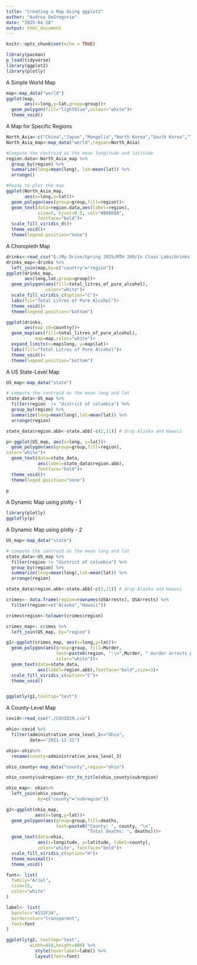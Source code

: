 ---
title: "Creating a Map Using ggplot2"
author: "Audrey DeGregorio"
date: "2025-04-28"
output: html_document
---

```{r setup, include=FALSE}
knitr::opts_chunk$set(echo = TRUE)

```

```{r}
library(pacman)
p_load(tidyverse)
library(ggplot2)
library(plotly)

```

A Simple World Map
```{r}
map<-map_data("world")
ggplot(map,
       aes(x=long,y=lat,group=group))+
  geom_polygon(fill="lightblue",colour="white")+
  theme_void()
```

A Map for Specific Regions
```{r}
North_Asia<-c("China","Japan","Mongolia","North Korea","South Korea","Taiwan")
North_Asia_map<-map_data("world",region=North_Asia)

#Compute the centroid as the mean longitude and latitude
region.data<-North_Asia_map %>%
  group_by(region) %>%
  summarize(long=mean(long), lat=mean(lat)) %>%
  arrange()

#Ready to plot the map
ggplot(North_Asia_map,
       aes(x=long,y=lat))+
  geom_polygon(aes(group=group,fill=region))+
  geom_text(data=region.data,aes(label=region),
            size=5, hjust=0.5, col="#808080",
            fontface="bold")+
  scale_fill_viridis_d()+
  theme_void()+
  theme(legend.position="none")
```

A Choropleth Map
```{r}
drinks<-read_csv("G:/My Drive/Spring 2025/MTH 209/In Class Labs/drinks.csv")
drinks_map<-drinks %>%
  left_join(map,by=c("country"="region"))
ggplot(drinks_map,
       aes(long,lat,group=group))+
  geom_polygon(aes(fill=total_litres_of_pure_alcohol),
               color="white")+
  scale_fill_viridis_c(option="C")+
  labs(fil="Total Litres of Pure Alcohol")+
  theme_void()+
  theme(legend.position="bottom")
```

```{r}
ggplot(drinks,
       aes(map_id=country))+
  geom_map(aes(fill=total_litres_of_pure_alcohol),
           map=map,color="white")+
  expand_limits(x=map$long, y=map$lat)+
  labs(fill="Total Litres of Pure Alcohol")+
  theme_void()+
  theme(legend.position="bottom")
```

A US State-Level Map
```{r}
US_map<-map_data("state")

# compute the centroid as the mean long and lat
state_data<-US_map %>%
  filter(region  != "district of columbia") %>%
  group_by(region) %>%
  summarize(long=mean(long),lat=mean(lat)) %>%
  arrange(region)

state_data$region.abb<-state.abb[-c(2,11)] # drop Alaska and Hawaii

p<-ggplot(US_map, aes(x=long, y=lat))+
  geom_polygon(aes(group=group,fill=region),
color="white")+
  geom_text(data=state_data,
            aes(label=state_data$region.abb),
            fontface="bold")+
  theme_void()+
  theme(leged.position="none")
  
p
```

A Dynamic Map using plotly - 1
```{r}
library(plotly)
ggplotly(p)
```

A Dynamic Map using plotly - 2
```{r}
US_map<-map_data("state")

# compute the centroid as the mean long and lat
state_data<-US_map %>%
  filter(region != "district of columbia") %>%
  group_by(region) %>%
  summarize(long=mean(long),lat=mean(lat)) %>%
  arrange(region)

state_data$region.abb<-state.abb[-c(2,11)] # drop Alaska and Hawaii

crimes<- data.frame(region=rownames(USArrests), USArrests) %>%
  filter(region!=c("Alaska","Hawaii"))

crimes$region<-tolower(crimes$region)

crimes_map<- crimes %>%
  left_join(US_map, by="region")

g1<-ggplot(crimes_map, aes(x=long,y=lat))+
  geom_polygon(aes(group=group, fill=Murder,
                   text=paste0(region, ":\n",Murder, " murder arrests per 100,000"),
                   color="white"))+
  geom_text(data=state_data,
            aes(label=region.abb),fontface="bold",size=3)+
  scale_fill_viridis_c(option="C")+
  theme_void()


ggplotly(g1,tooltip="text")
```

A County-Level Map
```{r}
covid<-read_csv("./COVID19.csv")

ohio<-covid %>%
  filter(administrative_area_level_2=="Ohio",
         date=="2021-12-31")

ohio<-ohio%>%
  rename(county=administrative_area_level_3)

ohio_county<-map_data("county",region="ohio")

ohio_county$subregion<-str_to_title(ohio_county$subregion)

ohio_map<- ohio%>%
  left_join(ohio_county,
            by=c("county"="subregion"))

g2<-ggplot(ohio_map,
           aes(x=long,y=lat))+
  geom_polygon(aes(group=group,fill=deaths,
                   text=paste0("County: ", county, "\n",
                               "Total Deaths: ", deaths)))+
  geom_text(data=ohio,
            aes(x=longitude, y=latitude, label=county),
            color="white", fontface="bold")+
  scale_fill_viridis_c(option="H")+
  theme_minimal()+
  theme_void()

font<- list(
  family="Arial",
  size=15,
  color="white"
)

label<- list(
  bgcolor="#232F34",
  bordercolor="transparent",
  font=font
)

ggplotly(g2, tooltop="text",
         width=850,height=800) %>%
           style(hoverlabel=label) %>% 
           layout(font=font)

```

